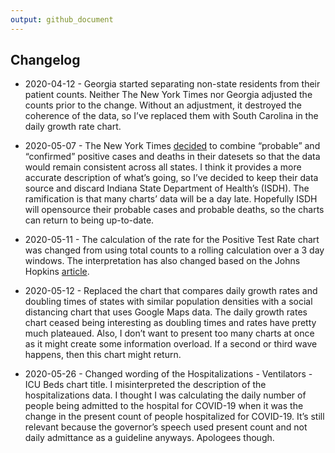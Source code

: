 ```yaml
---
output: github_document
---
```


## Changelog

  * 2020-04-12 -  Georgia started separating non-state residents from their patient counts. Neither The New York Times nor Georgia adjusted the counts prior to the change. Without an adjustment, it destroyed the coherence of the data, so I've replaced them with South Carolina in the daily growth rate chart.  

  * 2020-05-07 - The New York Times [decided](https://github.com/nytimes/covid-19-data/blob/master/PROBABLE-CASES-NOTE.md) to combine "probable" and "confirmed" positive cases and deaths in their datesets so that the data would remain consistent across all states. I think it provides a more accurate description of what's going, so I've decided to keep their data source and discard Indiana State Department of Health's (ISDH). The ramification is that many charts' data will be a day late. Hopefully ISDH will opensource their probable cases and probable deaths, so the charts can return to being up-to-date.  
  * 2020-05-11 - The calculation of the rate for the Positive Test Rate chart was changed from using total counts to a rolling calculation over a 3 day windows. The interpretation has also changed based on the Johns Hopkins [article](https://coronavirus.jhu.edu/testing/testing-positivity).  
  * 2020-05-12 - Replaced the chart that compares daily growth rates and doubling times of states with similar population densities with a social distancing chart that uses Google Maps data. The daily growth rates chart ceased being interesting as doubling times and rates have pretty much plateaued. Also, I don't want to present too many charts at once as it might create some information overload. If a second or third wave happens, then this chart might return.  
  * 2020-05-26 - Changed wording of the Hospitalizations - Ventilators - ICU Beds chart title. I misinterpreted the description of the hospitalizations data. I thought I was calculating the daily number of people being admitted to the hospital for COVID-19 when it was the change in the present count of people hospitalized for COVID-19. It's still relevant because the governor's speech used present count and not daily admittance as a guideline anyways. Apologees though. 